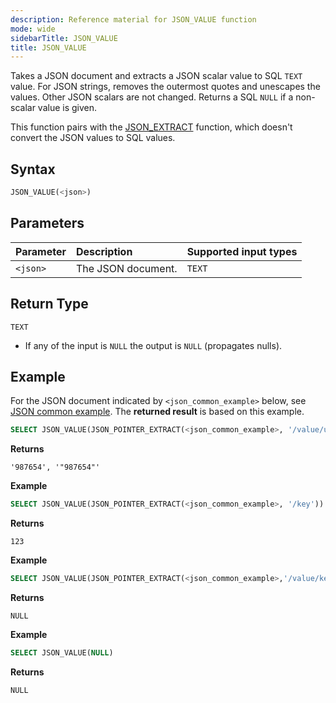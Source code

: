 ```yaml
---
description: Reference material for JSON_VALUE function
mode: wide
sidebarTitle: JSON_VALUE
title: JSON_VALUE
---
```



Takes a JSON document and extracts a JSON scalar value to SQL `TEXT` value.
For JSON strings, removes the outermost quotes and unescapes the values.
Other JSON scalars are not changed.
Returns a SQL `NULL` if a non-scalar value is given.

This function pairs with the [JSON_EXTRACT](/functions-reference/JSON/json-extract) function, which doesn't convert the JSON values to SQL values.

## Syntax

```sql
JSON_VALUE(<json>)
```

## Parameters

| Parameter                | Description                                                                                      | Supported input types |
|:-------------------------|:-------------------------------------------------------------------------------------------------|:----------------------|
| `<json>`                 | The JSON document.                                                                               | `TEXT`                |

## Return Type

`TEXT`
* If any of the input is `NULL` the output is `NULL` (propagates nulls).

## Example

For the JSON document indicated by `<json_common_example>` below,
see [JSON common example](/functions-reference/JSON#json-common-example). The **returned result** is based on this example.

```sql
SELECT JSON_VALUE(JSON_POINTER_EXTRACT(<json_common_example>, '/value/uid')), JSON_POINTER_EXTRACT(<json_common_example>, '/value/uid')
```

**Returns**

`'987654', '"987654"'`

**Example**

```sql
SELECT JSON_VALUE(JSON_POINTER_EXTRACT(<json_common_example>, '/key'))::INT
```

**Returns**

`123`

**Example**

```sql
SELECT JSON_VALUE(JSON_POINTER_EXTRACT(<json_common_example>,'/value/keywords'))
```

**Returns**

`NULL`

**Example**

```sql
SELECT JSON_VALUE(NULL)
```

**Returns**

`NULL`

